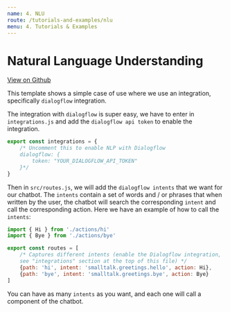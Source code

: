 ```yaml
---
name: 4. NLU
route: /tutorials-and-examples/nlu
menu: 4. Tutorials & Examples
---
```


# **Natural Language Understanding**

[View on Github](https://github.com/hubtype/botonic/tree/master/templates/intent)

This template shows a simple case of use where we use an integration, specifically `dialogflow` integration.

The integration with `dialogflow` is super easy, we have to enter in `integrations.js` and add the `dialogflow api token` to enable the integration.

```javascript
export const integrations = {
    /* Uncomment this to enable NLP with Dialogflow
    dialogflow: {
        token: "YOUR_DIALOGFLOW_API_TOKEN"
    }*/
}

```

Then in `src/routes.js`, we will add the `dialogflow intents` that we want for our chatbot. The `intents` contain a set of words and / or phrases that when written by the user, the chatbot will search the corresponding `intent` and call the corresponding action. Here we have an example of how to call the `intents`:

```javascript
import { Hi } from './actions/hi'
import { Bye } from './actions/bye'

export const routes = [
    /* Captures different intents (enable the Dialogflow integration,
    see "integrations" section at the top of this file) */
    {path: 'hi', intent: 'smalltalk.greetings.hello', action: Hi},
    {path: 'bye', intent: 'smalltalk.greetings.bye', action: Bye}
]
```

You can have as many `intents` as you want, and each one will call a component of the chatbot.
